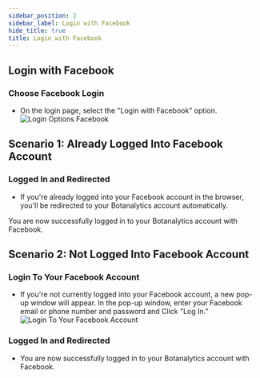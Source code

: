 ```yaml
---
sidebar_position: 2
sidebar_label: Login with Facebook
hide_title: true
title: Login with Facebook
---
```




## Login with Facebook

### Choose Facebook Login

- On the login page, select the "Login with Facebook" option.
  <img src={LoginOptionsFacebook} alt="Login Options Facebook" />

## Scenario 1: Already Logged Into Facebook Account

### Logged In and Redirected

- If you're already logged into your Facebook account in the browser, you'll be redirected to your Botanalytics account automatically.

You are now successfully logged in to your Botanalytics account with Facebook.

## Scenario 2: Not Logged Into Facebook Account

### Login To Your Facebook Account

- If you're not currently logged into your Facebook account, a new pop-up window will appear. In the pop-up window, enter your Facebook email or phone number and password and Click "Log In."
  <img src={LoginWithFacebook} alt="Login To Your Facebook Account" />

### Logged In and Redirected

- You are now successfully logged in to your Botanalytics account with Facebook.


